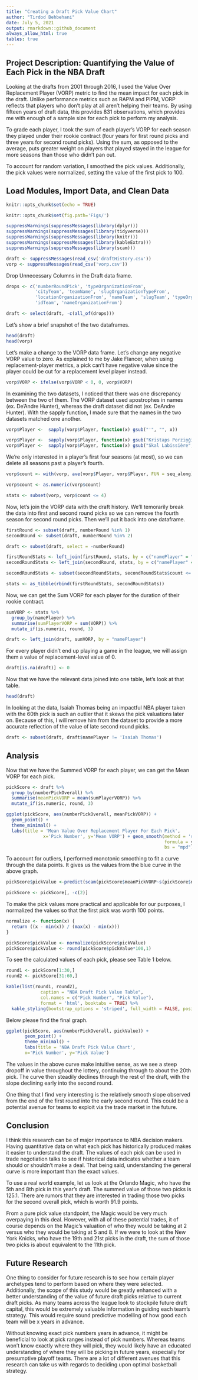 ```yaml
---
title: "Creating a Draft Pick Value Chart"
author: "Tirdod Behbehani"
date: July 5, 2021
output: rmarkdown::github_document
always_allow_html: true
tables: true
---
```


## Project Description: Quantifying the Value of Each Pick in the NBA Draft

Looking at the drafts from 2001 through 2016, I used the Value Over 
Replacement Player (VORP) metric to find the mean impact for each pick in the draft.  Unlike performance metrics such as RAPM and PIPM, VORP reflects that players who don't play at all aren't helping their teams.  By using fifteen years of draft data, this provides 831 observations, which provides me with enough of a sample size for each pick to perform my analysis.

To grade each player, I took the sum of each player's VORP for each season they played under their rookie contract (four years for first round picks and three years for second round picks).  Using the sum, as opposed to the average, puts greater weight on players that played stayed in the league for more seasons than those who didn't pan out.

To account for random variation, I smoothed the pick values.  Additionally,
the pick values were normalized, setting the value of the first pick to 100.

## Load Modules, Import Data, and Clean Data

```r
knitr::opts_chunk$set(echo = TRUE)
```

```r
knitr::opts_chunk$set(fig.path='Figs/')
```

```r
suppressWarnings(suppressMessages(library(dplyr)))
suppressWarnings(suppressMessages(library(tidyverse)))
suppressWarnings(suppressMessages(library(knitr)))
suppressWarnings(suppressMessages(library(kableExtra)))
suppressWarnings(suppressMessages(library(scam)))

draft <- suppressMessages(read_csv('draftHistory.csv'))
vorp <- suppressMessages(read_csv('vorp.csv'))
```
Drop Unnecessary Columns in the Draft data frame.

```r
drops <- c('numberRoundPick', 'typeOrganizationFrom', 
           'cityTeam', 'teamName', 'slugOrganizationTypeFrom', 
           'locationOrganizationFrom', 'nameTeam', 'slugTeam', 'typeOrganizationFrom',
           'idTeam', 'nameOrganizationFrom')

draft <- select(draft, -c(all_of(drops)))
```
Let's show a brief snapshot of the two dataframes.

```r
head(draft)
head(vorp)
```
Let's make a change to the VORP data frame.  Let's change any negative VORP value to zero.  As explained to me by Jake Flancer, when using replacement-player metrics, a pick can't have negative value since the player could be cut for a replacement level player instead.  

```r
vorp$VORP <- ifelse(vorp$VORP < 0, 0, vorp$VORP)
```
In examining the two datasets, I noticed that there was one discrepancy between the two of them.  The VORP dataset used apostrophes in names (ex. De'Andre Hunter), whereas the draft dataset did not (ex. DeAndre Hunter).  With the sapply function, I made sure that the names in the two datasets matched one another.

```r
vorp$Player <-  sapply(vorp$Player, function(x) gsub("'", "", x))
```

```r
vorp$Player <-  sapply(vorp$Player, function(x) gsub("Kristaps Porziņģis", "Kristaps Porzingis", x))
vorp$Player <-  sapply(vorp$Player, function(x) gsub("Skal Labissière", "Skal Labissiere", x))

```
We're only interested in a player's first four seasons (at most), so we can 
delete all seasons past a player's fourth.

```r
vorp$count <- with(vorp, ave(vorp$Player, vorp$Player, FUN = seq_along))

vorp$count <- as.numeric(vorp$count)

stats <- subset(vorp, vorp$count <= 4)
```

Now, let's join the VORP data with the draft history.  We'll temorarily break
the data into first and second round picks so we can remove the fourth season
for second round picks.  Then we'll put it back into one dataframe.

```r
firstRound <- subset(draft, numberRound %in% 1)
secondRound <- subset(draft, numberRound %in% 2)

draft <- subset(draft, select = -numberRound)

firstRoundStats <- left_join(firstRound, stats, by = c("namePlayer" = "Player"))
secondRoundStats <- left_join(secondRound, stats, by = c("namePlayer" = "Player"))

secondRoundStats <- subset(secondRoundStats, secondRoundStats$count <= 3)

stats <- as_tibble(rbind(firstRoundStats, secondRoundStats))

```
Now, we can get the Sum VORP for each player for the duration of their rookie
contract.  

```r
sumVORP <- stats %>% 
  group_by(namePlayer) %>% 
  summarise(sumPlayerVORP = sum(VORP)) %>%
  mutate_if(is.numeric, round, 3)

draft <- left_join(draft, sumVORP, by = "namePlayer")
```
For every player didn't end up playing a game in the league, we will assign them a value of replacement-level value of 0.

```r
draft[is.na(draft)] <- 0
```
Now that we have the relevant data joined into one table, let's look at 
that table.

```r
head(draft)
```
In looking at the data, Isaiah Thomas being an impactful NBA player taken with the 60th pick is such an outlier that it skews the pick valuations later on.  Because of this, I will remove him from the dataset to provide a more accurate reflection of the value of late second round picks.

```r
draft <- subset(draft, draft$namePlayer != 'Isaiah Thomas')
```

## Analysis

Now that we have the Summed VORP for each player, we can get the Mean VORP for
each pick.

```r
pickScore <- draft %>% 
  group_by(numberPickOverall) %>% 
  summarise(meanPickVORP = mean(sumPlayerVORP)) %>%
  mutate_if(is.numeric, round, 3)

ggplot(pickScore, aes(numberPickOverall, meanPickVORP)) +
  geom_point() +
  theme_minimal() +
  labs(title = 'Mean Value Over Replacement Player For Each Pick', 
              x='Pick Number', y='Mean VORP') + geom_smooth(method = 'scam',
                                                            formula = y ~ s(x, k = 5,
                                                            bs = "mpd"), se=TRUE)

```

To account for outliers, I performed monotonic smoothing to fit a curve through the
data points.  It gives us the values from the blue curve in the above graph.

```r
pickScore$pickValue <-predict(scam(pickScore$meanPickVORP~s(pickScore$numberPickOverall,k=5,bs="mpd")),se=FALSE)

pickScore <- pickScore[, -c(2)]

```
To make the pick values more practical and applicable for our purposes,
I normalized the values so that the first pick was worth 100 points.

```r
normalize <- function(x) {
  return ((x - min(x)) / (max(x) - min(x)))
}

pickScore$pickValue <- normalize(pickScore$pickValue)
pickScore$pickValue <- round(pickScore$pickValue*100,1)
```
To see the calculated values of each pick, please see Table 1 below.

```r
round1 <- pickScore[1:30,]
round2 <- pickScore[31:60,]

kable(list(round1, round2), 
             caption = "NBA Draft Pick Value Table",
             col.names = c("Pick Number", "Pick Value"),
             format = 'html', booktabs = TRUE) %>%
  kable_styling(bootstrap_options = 'striped', full_width = FALSE, position='center')

```
Below please find the final graph.

```r
ggplot(pickScore, aes(numberPickOverall, pickValue)) +
       geom_point() +
       theme_minimal() +
       labs(title = 'NBA Draft Pick Value Chart', 
       x='Pick Number', y='Pick Value')

```

The values in the above curve make intuitive sense, as we see a steep dropoff in value throughout the lottery, continuing through to about the 20th pick. The curve then steadily declines through the rest of the draft, with the slope declining early into the second round.

One thing that I find very interesting is the relatively smooth slope observed from the end of the first round into the early second round. This could be a potential avenue for teams to exploit via the trade market in the future.

## Conclusion

I think this research can be of major importance to NBA decision makers.  Having quantitative data on what each pick has historically produced makes it easier to understand the draft.  The values of each pick can be used in trade negotiation talks to see if historical data indicates whether a team should or shouldn't make a deal.  That being said, understanding the general curve is more important than the exact values.  

To use a real world example, let us look at the Orlando Magic, who have the 5th and 8th pick in this year's draft.  The summed value of those two picks is 125.1.  There are rumors that they are interested in trading those two picks for the second overall pick, which is worth 91.9 points.  

From a pure pick value standpoint, the Magic would be very much overpaying in this deal.  However, with all of these potential trades, it of course depends on the Magic's valuation of who they would be taking at 2 versus who they would be taking at 5 and 8. If we were to look at the New York Knicks, who have the 19th and 21st picks in the draft, the sum of those two picks is about equivalent to the 11th pick.

## Future Research 

One thing to consider for future research is to see how certain player archetypes tend to perform based on where they were selected. Additionally, the scope of this study would be greatly enhanced with a better understanding of the value of future draft picks relative to current draft picks. As many teams across the league look to stockpile future draft capital, this would be extremely valuable information in guiding each team's strategy.  This would require sound predictive modelling of how good each team will be x years in advance.

Without knowing exact pick numbers years in advance, it might be beneficial to look at pick ranges instead of pick numbers. Whereas teams won’t know exactly where they will pick, they would likely have an educated understanding of where they will be picking in future years, especially for presumptive playoff teams. There are a lot of different avenues that this research can take us with regards to deciding upon optimal basketball strategy.
